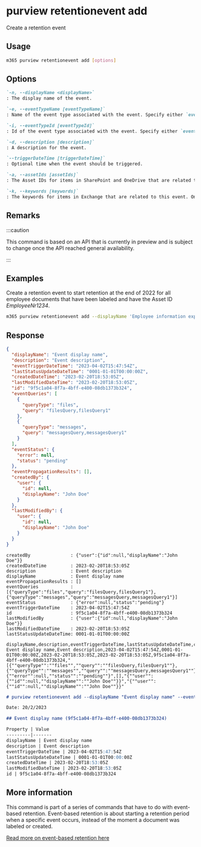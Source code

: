 
# purview retentionevent add

Create a retention event

## Usage

```sh
m365 purview retentionevent add [options]
```

## Options

```md definition-list
`-n, --displayName <displayName>`
: The display name of the event.

`-e, --eventTypeName [eventTypeName]`
: Name of the event type associated with the event. Specify either `eventTypeId` or `eventTypeName` but not both.

`-i, --eventTypeId [eventTypeId]`
: Id of the event type associated with the event. Specify either `eventTypeId` or `eventTypeName` but not both.

`-d, --description [description]`
: A description for the event.

`--triggerDateTime [triggerDateTime]`
: Optional time when the event should be triggered.

`-a, --assetIds [assetIds]`
: The Asset IDs for items in SharePoint and OneDrive that are related to this event. Only items that have labels associated with the event type you chose will be retained. Specify `assetIds` and/or `keywords`, but at least one.

`-k, --keywords [keywords]`
: The keywords for items in Exchange that are related to this event. Only items that have labels associated with the event type you chose will be retained. Specify `assetIds` and/or `keywords`, but at least one.
```

<Global />

## Remarks

:::caution

This command is based on an API that is currently in preview and is subject to change once the API reached general availability.

:::

## Examples

Create a retention event to start retention at the end of 2022 for all employee documents that have been labeled and have the Asset ID _EmployeeNr1234_.

```sh
m365 purview retentionevent add --displayName 'Employee information expiration' --description 'Employee documents expired due to offboarding' --eventTypeName 'CustomRetentionTime' --triggerDateTime '2022-12-31' --assetIds 'ComplianceAssetId:EmployeeNr1234'
```

## Response

<Tabs>
  <TabItem value="JSON">

  ```json
  {
    "displayName": "Event display name",
    "description": "Event description",
    "eventTriggerDateTime": "2023-04-02T15:47:54Z",
    "lastStatusUpdateDateTime": "0001-01-01T00:00:00Z",
    "createdDateTime": "2023-02-20T18:53:05Z",
    "lastModifiedDateTime": "2023-02-20T18:53:05Z",
    "id": "9f5c1a04-8f7a-4bff-e400-08db1373b324",
    "eventQueries": [
      {
        "queryType": "files",
        "query": "filesQuery,filesQuery1"
      },
      {
        "queryType": "messages",
        "query": "messagesQuery,messagesQuery1"
      }
    ],
    "eventStatus": {
      "error": null,
      "status": "pending"
    },
    "eventPropagationResults": [],
    "createdBy": {
      "user": {
        "id": null,
        "displayName": "John Doe"
      }
    },
    "lastModifiedBy": {
      "user": {
        "id": null,
        "displayName": "John Doe"
      }
    }
  }
  ```

  </TabItem>
  <TabItem value="Text">

  ```text
  createdBy               : {"user":{"id":null,"displayName":"John Doe"}}
  createdDateTime         : 2023-02-20T18:53:05Z
  description             : Event description
  displayName             : Event display name
  eventPropagationResults : []
  eventQueries            : [{"queryType":"files","query":"filesQuery,filesQuery1"},{"queryType":"messages","query":"messagesQuery,messagesQuery1"}]
  eventStatus             : {"error":null,"status":"pending"}
  eventTriggerDateTime    : 2023-04-02T15:47:54Z
  id                      : 9f5c1a04-8f7a-4bff-e400-08db1373b324
  lastModifiedBy          : {"user":{"id":null,"displayName":"John Doe"}}
  lastModifiedDateTime    : 2023-02-20T18:53:05Z
  lastStatusUpdateDateTime: 0001-01-01T00:00:00Z 
  ```

  </TabItem>
  <TabItem value="CSV">

  ```csv
  displayName,description,eventTriggerDateTime,lastStatusUpdateDateTime,createdDateTime,lastModifiedDateTime,id,eventQueries,eventStatus,eventPropagationResults,createdBy,lastModifiedBy
  Event display name,Event description,2023-04-02T15:47:54Z,0001-01-01T00:00:00Z,2023-02-20T18:53:05Z,2023-02-20T18:53:05Z,9f5c1a04-8f7a-4bff-e400-08db1373b324,"[{""queryType"":""files"",""query"":""filesQuery,filesQuery1""},{""queryType"":""messages"",""query"":""messagesQuery,messagesQuery1""}]","{""error"":null,""status"":""pending""}",[],"{""user"":{""id"":null,""displayName"":""John Doe""}}","{""user"":{""id"":null,""displayName"":""John Doe""}}"
  ```

  </TabItem>
  <TabItem value="Markdown">

  ```md
  # purview retentionevent add --displayName "Event display name" --eventType "Event Type" --description "Event description" --triggerDateTime "2023-04-02T15:47:54Z" --assetIds "filesQuery,filesQuery1" --keywords "messagesQuery,messagesQuery1"

  Date: 20/2/2023

  ## Event display name (9f5c1a04-8f7a-4bff-e400-08db1373b324)

  Property | Value
  ---------|-------
  displayName | Event display name
  description | Event description
  eventTriggerDateTime | 2023-04-02T15:47:54Z
  lastStatusUpdateDateTime | 0001-01-01T00:00:00Z
  createdDateTime | 2023-02-20T18:53:05Z
  lastModifiedDateTime | 2023-02-20T18:53:05Z
  id | 9f5c1a04-8f7a-4bff-e400-08db1373b324
  ```

  </TabItem>
</Tabs>

## More information

This command is part of a series of commands that have to do with event-based retention. Event-based retention is about starting a retention period when a specific event occurs, instead of the moment a document was labeled or created.

[Read more on event-based retention here](https://learn.microsoft.com/en-us/microsoft-365/compliance/event-driven-retention?view=o365-worldwide)
